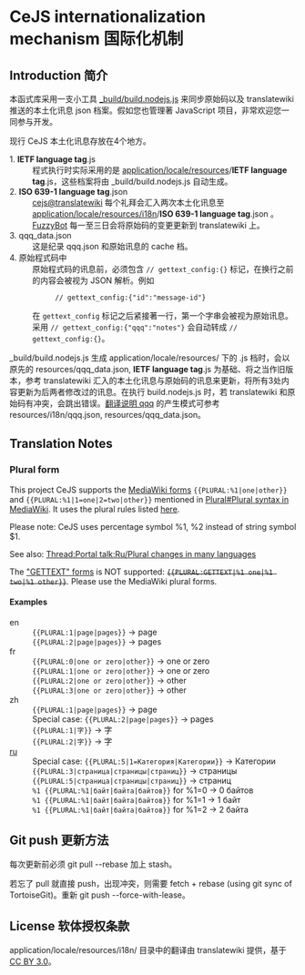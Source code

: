 ﻿<!-- The first line is blank due to BOM -->
= CeJS internationalization mechanism 国际化机制 =

== Introduction 简介 ==
本函式库采用一支小工具 [https://github.com/kanasimi/CeJS/blob/master/_build/build.nodejs.js _build/build.nodejs.js] 来同步原始码以及 translatewiki 推送的本土化讯息 json 档案。假如您也管理著 JavaScript 项目，非常欢迎您一同参与开发。

现行 CeJS 本土化讯息存放在4个地方。
; 1. <b>IETF language tag</b>.js
: 程式执行时实际采用的是 [https://github.com/kanasimi/CeJS/tree/master/application/locale/resources application/locale/resources]/<b>IETF language tag</b>.js，这些档案将由 _build/build.nodejs.js 自动生成。
; 2. <b>ISO 639-1 language tag</b>.json
: [https://translatewiki.net/wiki/Translating:Colorless_echo_JavaScript_kit cejs@translatewiki] 每个礼拜会汇入两次本土化讯息至 [https://github.com/kanasimi/CeJS/tree/master/application/locale/resources/i18n application/locale/resources/i18n]/<b>ISO 639-1 language tag</b>.json 。[https://translatewiki.net/wiki/Special:Contributions/FuzzyBot FuzzyBot] 每一至三日会将原始码的变更更新到 translatewiki 上。
; 3. qqq_data.json
: 这是纪录 qqq.json 和原始讯息的 cache 档。
; 4. 原始程式码中
: 原始程式码的讯息前，必须包含 <code>// gettext_config:{}</code> 标记，在换行之前的内容会被视为 JSON 解析。例如
:: <code>// gettext_config:{"id":"message-id"}</code>
: 在 <code>gettext_config</code> 标记之后紧接著一行，第一个字串会被视为原始讯息。采用 <code>// gettext_config:{"qqq":"notes"}</code> 会自动转成 <code>// gettext_config:{}</code>。
_build/build.nodejs.js 生成 application/locale/resources/ 下的 .js 档时，会以原先的 resources/qqq_data.json, <b>IETF language tag</b>.js 为基础、将之当作旧版本，参考 translatewiki 汇入的本土化讯息与原始码的讯息来更新，将所有3处内容更新为后两者修改过的讯息。在执行 build.nodejs.js 时，若 translatewiki 和原始码有冲突，会跳出错误。[https://translatewiki.net/wiki/FAQ#Special_private_language_codes_qqq,_qqx 翻译说明 qqq] 的产生模式可参考 resources/i18n/qqq.json, resources/qqq_data.json。


== Translation Notes ==
=== Plural form ===
This project CeJS supports the [https://www.mediawiki.org/wiki/Help:Magic_words#Localization MediaWiki forms] <code><nowiki>{{PLURAL:%1|one|other}}</nowiki></code> and <code><nowiki>{{PLURAL:%1|1=one|2=two|other}}</nowiki></code> mentioned in [[Plural#Plural syntax in MediaWiki]]. It uses the plural rules listed [https://github.com/wikimedia/mediawiki-extensions-Translate/blob/master/data/plural-gettext.txt here].

Please note: CeJS uses percentage symbol %1, %2 instead of string symbol $1.

See also: [[Thread:Portal talk:Ru/Plural changes in many languages]]

; The [[Plural#Plural in Gettext|"GETTEXT" forms]] is NOT supported: <del><code><nowiki>{{PLURAL:GETTEXT|%1 one|%1 two|%1 other}}</nowiki></code></del>. Please use the MediaWiki plural forms.

==== Examples ====
; en
: <code><nowiki>{{PLURAL:1|page|pages}}</nowiki></code> → page
: <code><nowiki>{{PLURAL:2|page|pages}}</nowiki></code> → pages
; fr
: <code><nowiki>{{PLURAL:0|one or zero|other}}</nowiki></code> → one or zero
: <code><nowiki>{{PLURAL:1|one or zero|other}}</nowiki></code> → one or zero
: <code><nowiki>{{PLURAL:2|one or zero|other}}</nowiki></code> → other
: <code><nowiki>{{PLURAL:3|one or zero|other}}</nowiki></code> → other
; zh
: <code><nowiki>{{PLURAL:1|page|pages}}</nowiki></code> → page
: Special case: <code><nowiki>{{PLURAL:2|page|pages}}</nowiki></code> → pages
: <code><nowiki>{{PLURAL:1|字}}</nowiki></code> → 字
: <code><nowiki>{{PLURAL:2|字}}</nowiki></code> → 字
; [https://www.mediawiki.org/wiki/Help:Magic_words/ru#Локализация ru]
: Special case: <code><nowiki>{{PLURAL:5|1=Категория|Категории}}</nowiki></code> → Категории
: <code><nowiki>{{PLURAL:3|страница|страницы|страниц}}</nowiki></code> → страницы
: <code><nowiki>{{PLURAL:5|страница|страницы|страниц}}</nowiki></code> → страниц
: <code><nowiki>%1 {{PLURAL:%1|байт|байта|байтов}}</nowiki></code> for %1=0 → 0 байтов
: <code><nowiki>%1 {{PLURAL:%1|байт|байта|байтов}}</nowiki></code> for %1=1 → 1 байт
: <code><nowiki>%1 {{PLURAL:%1|байт|байта|байтов}}</nowiki></code> for %1=2 → 2 байта


== Git push 更新方法 ==
每次更新前必须 git pull --rebase 加上 stash。

若忘了 pull 就直接 push，出现冲突，则需要 fetch + rebase (using git sync of TortoiseGit)。重新 git push --force-with-lease。


== License 软体授权条款 ==
application/locale/resources/i18n/ 目录中的翻译由 translatewiki 提供，基于 [https://creativecommons.org/licenses/by/3.0/ CC BY 3.0]。
